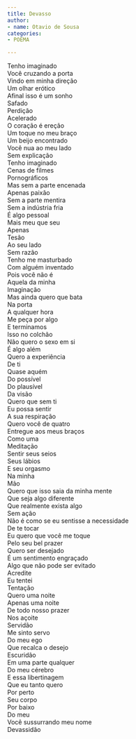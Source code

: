 ```yaml
---
title: Devasso
author:
- name: Otavio de Sousa
categories:
- POEMA

---
```


| Tenho imaginado
| Você cruzando a porta
| Vindo em minha direção
| Um olhar erótico
| Afinal isso é um sonho
| Safado
| Perdição
| Acelerado
| O coração é ereção
| Um toque no meu braço
| Um beijo encontrado
| Você nua ao meu lado
| Sem explicação
| Tenho imaginado
| Cenas de filmes
| Pornográficos
| Mas sem a parte encenada
| Apenas paixão
| Sem a parte mentira
| Sem a indústria fria
| É algo pessoal
| Mais meu que seu
| Apenas
| Tesão
| Ao seu lado
| Sem razão
| Tenho me masturbado
| Com alguém inventado
| Pois você não é
| Aquela da minha
| Imaginação
| Mas ainda quero que bata
| Na porta
| A qualquer hora
| Me peça por algo
| E terminamos
| Isso no colchão
| Não quero o sexo em si
| É algo além
| Quero a experiência
| De ti
| Quase aquém
| Do possível
| Do plausível
| Da visão
| Quero que sem ti
| Eu possa sentir
| A sua respiração
| Quero você de quatro
| Entregue aos meus braços
| Como uma
| Meditação
| Sentir seus seios
| Seus lábios
| E seu orgasmo
| Na minha
| Mão
| Quero que isso saia da minha mente
| Que seja algo diferente
| Que realmente exista algo
| Sem ação
| Não é como se eu sentisse a necessidade
| De te tocar
| Eu quero que você me toque
| Pelo seu bel prazer
| Quero ser desejado
| É um sentimento engraçado
| Algo que não pode ser evitado
| Acredite
| Eu tentei
| Tentação
| Quero uma noite
| Apenas uma noite
| De todo nosso prazer
| Nos açoite
| Servidão
| Me sinto servo
| Do meu ego
| Que recalca o desejo
| Escuridão
| Em uma parte qualquer
| Do meu cérebro
| E essa libertinagem
| Que eu tanto quero
| Por perto
| Seu corpo
| Por baixo
| Do meu
| Você sussurrando meu nome
| Devassidão

<a href="https://instagram.com/dastavio"><i class="bi bi-instagram"></i></a>
